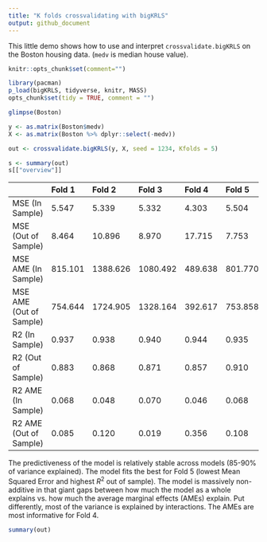```yaml
---
title: "K folds crossvalidating with bigKRLS"
output: github_document
---
```


This little demo shows how to use and interpret `crossvalidate.bigKRLS` on the Boston housing data. (`medv` is median house value).
```r
knitr::opts_chunk$set(comment="")
```
```r
library(pacman)
p_load(bigKRLS, tidyverse, knitr, MASS)
opts_chunk$set(tidy = TRUE, comment = "")

glimpse(Boston)

y <- as.matrix(Boston$medv)
X <- as.matrix(Boston %>% dplyr::select(-medv))

out <- crossvalidate.bigKRLS(y, X, seed = 1234, Kfolds = 5)
```

```r
s <- summary(out)
s[["overview"]]
```


|                        |Fold 1  |Fold 2   |Fold 3   |Fold 4  |Fold 5  |
|:-----------------------|:-------|:--------|:--------|:-------|:-------|
|MSE (In Sample)         |5.547   |5.339    |5.332    |4.303   |5.504   |
|MSE (Out of Sample)     |8.464   |10.896   |8.970    |17.715  |7.753   |
|MSE AME (In Sample)     |815.101 |1388.626 |1080.492 |489.638 |801.770 |
|MSE AME (Out of Sample) |754.644 |1724.905 |1328.164 |392.617 |753.858 |
|R2 (In Sample)          |0.937   |0.938    |0.940    |0.944   |0.935   |
|R2 (Out of Sample)      |0.883   |0.868    |0.871    |0.857   |0.910   |
|R2 AME (In Sample)      |0.068   |0.048    |0.070    |0.046   |0.068   |
|R2 AME (Out of Sample)  |0.085   |0.120    |0.019    |0.356   |0.108   |

The predictiveness of the model is relatively stable across models (85-90% of variance explained). The model fits the best for Fold 5 (lowest Mean Squared Error and highest $R^2$ out of sample). The model is massively non-additive in that giant gaps between how much the model as a whole explains vs. how much the average marginal effects (AMEs) explain. Put differently, most of the variance is explained by interactions. The AMEs are most informative for Fold 4.

```r
summary(out)
```
